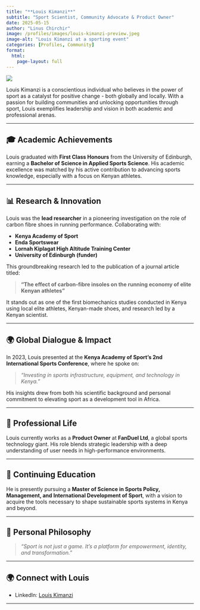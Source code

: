 ```yaml
---
title: "**Louis Kimanzi**"
subtitle: "Sport Scientist, Community Advocate & Product Owner"
date: 2025-05-15
author: "Linus Chirchir"
image: /profiles/images/louis-kimanzi-preview.jpeg
image-alt: "Louis Kimanzi at a sporting event"
categories: [Profiles, Community]
format:
  html:
    page-layout: full
---
```


![](/profiles/images/louis-kimanzi.jpeg)

Louis Kimanzi is a conscientious individual who believes in the power of sport as a catalyst for positive change - both globally and locally. With a passion for building communities and unlocking opportunities through sport, Louis exemplifies leadership and vision in both academic and professional arenas.

---

## 🎓 Academic Achievements

Louis graduated with **First Class Honours** from the University of Edinburgh, earning a **Bachelor of Science in Applied Sports Science**. His academic excellence was matched by his active contribution to advancing sports knowledge, especially with a focus on Kenyan athletes.

---

## 📊 Research & Innovation

Louis was the **lead researcher** in a pioneering investigation on the role of carbon fibre shoes in running performance. Collaborating with:

* **Kenya Academy of Sport**
* **Enda Sportswear**
* **Lornah Kiplagat High Altitude Training Center**
* **University of Edinburgh (funder)**

This groundbreaking research led to the publication of a journal article titled:

> **"The effect of carbon-fibre insoles on the running economy of elite Kenyan athletes"**

It stands out as one of the first biomechanics studies conducted in Kenya using local elite athletes, Kenyan-made shoes, and research led by a Kenyan scientist.

---

## 🌍 Global Dialogue & Impact

In 2023, Louis presented at the **Kenya Academy of Sport's 2nd International Sports Conference**, where he spoke on:

> *“Investing in sports infrastructure, equipment, and technology in Kenya.”*

His insights drew from both his scientific background and personal commitment to elevating sport as a development tool in Africa.

---

## 💼 Professional Life

Louis currently works as a **Product Owner** at **FanDuel Ltd**, a global sports technology giant. His role blends strategic leadership with a deep understanding of user needs in high-performance environments.

---

## 🎯 Continuing Education

He is presently pursuing a **Master of Science in Sports Policy, Management, and International Development of Sport**, with a vision to acquire the tools necessary to shape sustainable sports systems in Kenya and beyond.

---

## 💬 Personal Philosophy

> *“Sport is not just a game. It's a platform for empowerment, identity, and transformation.”*

---

## 🌍 Connect with Louis

* LinkedIn: [Louis Kimanzi](https://www.linkedin.com/in/louiskimanzi/)

---